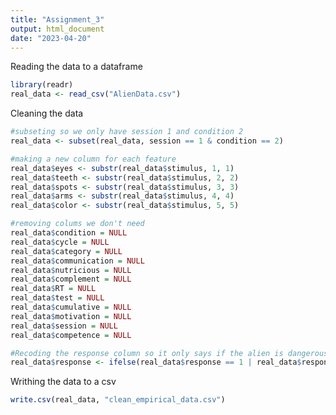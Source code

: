 ```yaml
---
title: "Assignment_3"
output: html_document
date: "2023-04-20"
---
```

Reading the data to a dataframe
```R
library(readr)
real_data <- read_csv("AlienData.csv")
```

Cleaning the data
```R
#subseting so we only have session 1 and condition 2
real_data <- subset(real_data, session == 1 & condition == 2)

#making a new column for each feature
real_data$eyes <- substr(real_data$stimulus, 1, 1)
real_data$teeth <- substr(real_data$stimulus, 2, 2)
real_data$spots <- substr(real_data$stimulus, 3, 3)
real_data$arms <- substr(real_data$stimulus, 4, 4)
real_data$color <- substr(real_data$stimulus, 5, 5)

#removing colums we don't need
real_data$condition = NULL
real_data$cycle = NULL
real_data$category = NULL
real_data$communication = NULL
real_data$nutricious = NULL
real_data$complement = NULL
real_data$RT = NULL
real_data$test = NULL
real_data$cumulative = NULL
real_data$motivation = NULL
real_data$session = NULL
real_data$competence = NULL

#Recoding the response column so it only says if the alien is dangerous or not
real_data$response <- ifelse(real_data$response == 1 | real_data$response == 2, 0, 1)
```

Writhing the data to a csv
```R
write.csv(real_data, "clean_empirical_data.csv")
```
















